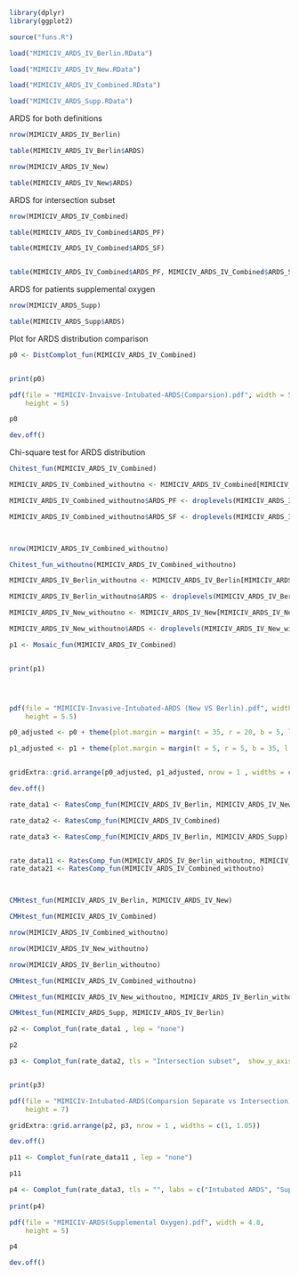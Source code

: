 
```r
library(dplyr)
library(ggplot2)

source("funs.R")
```



```r
load("MIMICIV_ARDS_IV_Berlin.RData")

load("MIMICIV_ARDS_IV_New.RData")

load("MIMICIV_ARDS_IV_Combined.RData")

load("MIMICIV_ARDS_Supp.RData")

```


ARDS for both definitions
```r
nrow(MIMICIV_ARDS_IV_Berlin)

table(MIMICIV_ARDS_IV_Berlin$ARDS)

nrow(MIMICIV_ARDS_IV_New)

table(MIMICIV_ARDS_IV_New$ARDS)


```

ARDS for intersection subset
```r
nrow(MIMICIV_ARDS_IV_Combined)

table(MIMICIV_ARDS_IV_Combined$ARDS_PF)

table(MIMICIV_ARDS_IV_Combined$ARDS_SF)


table(MIMICIV_ARDS_IV_Combined$ARDS_PF, MIMICIV_ARDS_IV_Combined$ARDS_SF)
```

ARDS for patients supplemental oxygen
```r
nrow(MIMICIV_ARDS_Supp)

table(MIMICIV_ARDS_Supp$ARDS)
```

Plot for ARDS distribution comparison
```r
p0 <- DistComplot_fun(MIMICIV_ARDS_IV_Combined)


print(p0)

```

```r
pdf(file = "MIMICIV-Invaisve-Intubated-ARDS(Comparsion).pdf", width = 5,
    height = 5)

p0

dev.off()
```



Chi-square test for ARDS distribution
```r
Chitest_fun(MIMICIV_ARDS_IV_Combined)
```
```r
MIMICIV_ARDS_IV_Combined_withoutno <- MIMICIV_ARDS_IV_Combined[MIMICIV_ARDS_IV_Combined$ARDS_PF != "No" & MIMICIV_ARDS_IV_Combined$ARDS_SF != "No", ]

MIMICIV_ARDS_IV_Combined_withoutno$ARDS_PF <- droplevels(MIMICIV_ARDS_IV_Combined_withoutno$ARDS_PF)

MIMICIV_ARDS_IV_Combined_withoutno$ARDS_SF <- droplevels(MIMICIV_ARDS_IV_Combined_withoutno$ARDS_SF)



nrow(MIMICIV_ARDS_IV_Combined_withoutno)

Chitest_fun_withoutno(MIMICIV_ARDS_IV_Combined_withoutno)
```
```r
MIMICIV_ARDS_IV_Berlin_withoutno <- MIMICIV_ARDS_IV_Berlin[MIMICIV_ARDS_IV_Berlin$ARDS != "No", ]

MIMICIV_ARDS_IV_Berlin_withoutno$ARDS <- droplevels(MIMICIV_ARDS_IV_Berlin_withoutno$ARDS)

MIMICIV_ARDS_IV_New_withoutno <- MIMICIV_ARDS_IV_New[MIMICIV_ARDS_IV_New$ARDS != "No", ]

MIMICIV_ARDS_IV_New_withoutno$ARDS <- droplevels(MIMICIV_ARDS_IV_New_withoutno$ARDS)

```


```r
p1 <- Mosaic_fun(MIMICIV_ARDS_IV_Combined)


print(p1)





```


```r
pdf(file = "MIMICIV-Invasive-Intubated-ARDS (New VS Berlin).pdf", width = 11.5,
    height = 5.5)

p0_adjusted <- p0 + theme(plot.margin = margin(t = 35, r = 20, b = 5, l = 5, unit = "pt")) 

p1_adjusted <- p1 + theme(plot.margin = margin(t = 5, r = 5, b = 35, l = 5, unit = "pt")) 


gridExtra::grid.arrange(p0_adjusted, p1_adjusted, nrow = 1 , widths = c(1, 1.2))

dev.off()
```






```r
rate_data1 <- RatesComp_fun(MIMICIV_ARDS_IV_Berlin, MIMICIV_ARDS_IV_New)

rate_data2 <- RatesComp_fun(MIMICIV_ARDS_IV_Combined)

rate_data3 <- RatesComp_fun(MIMICIV_ARDS_IV_Berlin, MIMICIV_ARDS_Supp)


rate_data11 <- RatesComp_fun(MIMICIV_ARDS_IV_Berlin_withoutno, MIMICIV_ARDS_IV_New_withoutno)
rate_data21 <- RatesComp_fun(MIMICIV_ARDS_IV_Combined_withoutno)




```





```r
CMHtest_fun(MIMICIV_ARDS_IV_Berlin, MIMICIV_ARDS_IV_New)
```

```r
CMHtest_fun(MIMICIV_ARDS_IV_Combined)
```


```r
nrow(MIMICIV_ARDS_IV_Combined_withoutno)

nrow(MIMICIV_ARDS_IV_New_withoutno)

nrow(MIMICIV_ARDS_IV_Berlin_withoutno)
```

```r
CMHtest_fun(MIMICIV_ARDS_IV_Combined_withoutno)
```
```r
CMHtest_fun(MIMICIV_ARDS_IV_New_withoutno, MIMICIV_ARDS_IV_Berlin_withoutno)
```



```r
CMHtest_fun(MIMICIV_ARDS_Supp, MIMICIV_ARDS_IV_Berlin)
```




```r

p2 <- Complot_fun(rate_data1 , lep = "none")

p2

```



```r
p3 <- Complot_fun(rate_data2, tls = "Intersection subset",  show_y_axis = FALSE)


print(p3)
```

```r
pdf(file = "MIMICIV-Intubated-ARDS(Comparsion Separate vs Intersection).pdf", width = 9,
    height = 7)

gridExtra::grid.arrange(p2, p3, nrow = 1 , widths = c(1, 1.05))

dev.off()
```

```r

p11 <- Complot_fun(rate_data11 , lep = "none")

p11

```

```r
p4 <- Complot_fun(rate_data3, tls = "", labs = c("Intubated ARDS", "Supplemental Oxygen ARDS"))
  
print(p4)

```



```r
pdf(file = "MIMICIV-ARDS(Supplemental Oxygen).pdf", width = 4.8,
    height = 5)

p4

dev.off()
```







